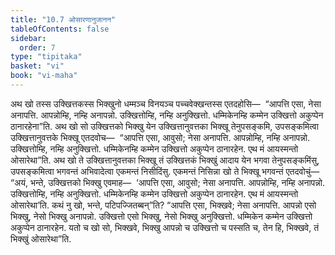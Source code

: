 ```yaml
---
title: "10.7 ओसारणानुजानन"
tableOfContents: false
sidebar:
  order: 7
type: "tipitaka"
basket: "vi"
book: "vi-maha"
---
```



<DynamicBreadcrumb />

<Division number="474" book="vi-maha">

<Paragraph number="2014" book="vi-maha">
अथ खो तस्स उक्खित्तकस्स भिक्खुनो धम्मञ्च विनयञ्च पच्चवेक्खन्तस्स एतदहोसि—  “आपत्ति एसा, नेसा अनापत्ति. आपन्नोम्हि, नम्हि अनापन्नो. उक्खित्तोम्हि, नम्हि अनुक्खित्तो. धम्मिकेनम्हि कम्मेन उक्खित्तो अकुप्पेन ठानारहेना”ति. अथ खो सो उक्खित्तको भिक्खु येन उक्खित्तानुवत्तका भिक्खू तेनुपसङ्कमि, उपसङ्कमित्वा उक्खित्तानुवत्तके भिक्खू एतदवोच—  “आपत्ति एसा, आवुसो; नेसा अनापत्ति. आपन्नोम्हि, नम्हि अनापन्नो. उक्खित्तोम्हि, नम्हि अनुक्खित्तो. धम्मिकेनम्हि कम्मेन उक्खित्तो अकुप्पेन ठानारहेन. एथ मं आयस्मन्तो ओसारेथा”ति. अथ खो ते उक्खित्तानुवत्तका भिक्खू तं उक्खित्तकं भिक्खुं आदाय येन भगवा तेनुपसङ्कमिंसु, उपसङ्कमित्वा भगवन्तं अभिवादेत्वा एकमन्तं निसीदिंसु. एकमन्तं निसिन्ना खो ते भिक्खू भगवन्तं एतदवोचुं—  “अयं, भन्ते, उक्खित्तको भिक्खु एवमाह—  ‘आपत्ति एसा, आवुसो; नेसा अनापत्ति. आपन्नोम्हि, नम्हि अनापन्नो. उक्खित्तोम्हि, नम्हि अनुक्खित्तो. धम्मिकेनम्हि कम्मेन उक्खित्तो अकुप्पेन ठानारहेन. एथ मं आयस्मन्तो ओसारेथा’ति. कथं नु खो, भन्ते, पटिपज्जितब्बन्”ति? “आपत्ति एसा, भिक्खवे; नेसा अनापत्ति. आपन्नो एसो भिक्खु, नेसो भिक्खु अनापन्नो. उक्खित्तो एसो भिक्खु, नेसो भिक्खु अनुक्खित्तो. धम्मिकेन कम्मेन उक्खित्तो अकुप्पेन ठानारहेन. यतो च खो सो, भिक्खवे, भिक्खु आपन्नो च उक्खित्तो च पस्सति च, तेन हि, भिक्खवे, तं भिक्खुं ओसारेथा”ति.
</Paragraph>
</Division>